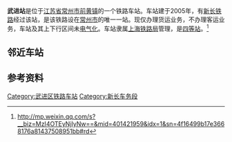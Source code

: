 {{not|武进站 (苏南沿江)}}
{{Infobox China railway station
|车站名称 = 武进站
|图片 = 
|图片介绍 = 
|其他名称=胡埭西站
|车站拼音 = Wu Jin
|车站位置 = [[江苏省|江苏省]][[常州市|常州市]][[武进区|武进区]][[前黄镇|前黄镇]]
|坐标= {{Coord|31.570378|N|119.992564|E|format=dms|display=inline,title|type:railwaystation_region:CN}}
|归属 = [[上海铁路局|上海铁路局]][[无锡直属站|无锡直属站]]<ref>{{cite web|title=首页 地方志资料库 上海年鉴 上海年鉴2020 十六、交通运输业·邮政 节（七）铁路运输|url=http://61.129.65.112/dfz_web/DFZ/Info?idnode=262822&tableName=userobject1a&id=450690|publisher=上海市地方志办公室|date=2020-12-09|access-date=2021-02-13|archive-date=2021-02-20|archive-url=https://web.archive.org/web/20210220224929/http://61.129.65.112/dfz_web/DFZ/Info?idnode=262822&tableName=userobject1a&id=450690|dead-url=no}}</ref>
|车站代码 = 19105<ref>{{cite book|title=中华人民共和国铁路车站代码（GB/T 10302-2010）|publisher=中国标准出版社|year=2010|isbn=155066140495|ignore-isbn-error=true|pages=38}}</ref>
|电报码 = WYH
|拼音码 = WJI
|车站等级 = [[四等站_(中铁)|四等站]]
|线路 = [[新长铁路|新长铁路]]
}}
'''武进站'''是位于[[江苏省|江苏省]][[常州市|常州市]][[前黄镇|前黄镇]]的一个铁路车站。车站建于2005年，有[[新长铁路|新长铁路]]经过该站，是该铁路设在[[常州市|常州市]]的唯一一站。现仅办理货运业务，不办理客运业务，车站及其上下行区间未[[电气化|电气化]]。车站隶属[[上海铁路局|上海铁路局]]管理，是[[四等站_(中铁)|四等站]]。<ref>http://mp.weixin.qq.com/s?__biz=MzI4OTEyNjIyNw==&mid=401421959&idx=1&sn=4f16499b17e3668176a81437508951bb#rd</ref>

==邻近车站==
{{start rail box|[[File:China_Railways.svg|16px]] [[中国铁路|中国铁路]]}}
{{s-inop|[[无锡西站|无锡西站]]|{{站|新沂}}方向}}
{{s-line|[[新长铁路|新长铁路]]<br/>← 18km 武进站 24km →}}
{{s-inop|[[宜兴北站|宜兴北站]]|{{站|长兴南}}方向}}
{{end box}}

==参考资料==
{{reflist}}

{{新长铁路}}
{{铁路车站小作品}}
{{江苏小作品}}{{常州|state=autocollapse}}
[[Category:武进区铁路车站|Category:武进区铁路车站]]
[[Category:新长车务段|Category:新长车务段]]